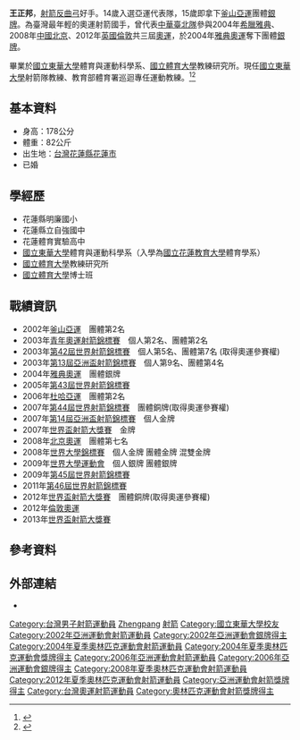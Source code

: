 '''王正邦'''{{BD|1987年|1月12日||}}，[[射箭|射箭]][[反曲弓|反曲弓]]好手。14歲入選亞運代表隊，15歲即拿下[[釜山亞運|釜山亞運]]團體[[銀牌|銀牌]]。為臺灣最年輕的奧運射箭國手，曾代表[[中華臺北隊|中華臺北隊]]參與2004年[[雅典|希臘雅典]]、2008年[[北京市|中國北京]]、2012年[[伦敦|英國倫敦]]共三屆[[奧運|奧運]]，於2004年[[2004年夏季奥林匹克运动会|雅典奧運]]奪下團體[[銀牌|銀牌]]。

畢業於[[國立東華大學|國立東華大學]]體育與運動科學系、[[國立體育大學|國立體育大學]]教練研究所。現任[[國立東華大學|國立東華大學]]射箭隊教練、教育部體育署巡迴專任運動教練。<ref>{{Cite web|title=王正邦 為花蓮射回金牌 - 地方|url=https://news.ltn.com.tw/news/local/paper/163342|access-date=2021-11-21|date=2007-10-25|last=自由時報電子報|work=自由時報電子報|language=zh-TW|archive-date=2021-11-21|archive-url=https://web.archive.org/web/20211121121315/https://news.ltn.com.tw/news/local/paper/163342|dead-url=no}}</ref><ref>{{Cite web|title=浪子回頭王正良重返射箭場培育金牌選手|url=http://www.ksnews.com.tw/index.php/news/contents_page/0000633029|access-date=2021-11-21|work=www.ksnews.com.tw|language=zh-TW|archive-date=2021-11-21|archive-url=https://web.archive.org/web/20211121120326/http://www.ksnews.com.tw/index.php/news/contents_page/0000633029|dead-url=no}}</ref>
{{Infobox sportsperson
|name         = 王正邦
|image        = 
|romanizedname= Wang Cheng Pang
|country      = {{ROC-TWN}}
|birth_date   = {{birth date and age|df=yes|1987|1|12}}
|birth_place  = {{ROC-TWN}}花蓮縣花蓮市
|height       = {{height|cm=178}}
|weight       = {{weight|kg=82}}
|sport= 射箭
|medaltemplates =
{{MedalCountry|{{TPE}}}}
{{MedalSport|男子射箭}}
{{MedalCompetition|[[夏季奧林匹克運動會|夏季奧林匹克運動會]]}}
{{MedalSilver|[[2004年夏季奧林匹克運動會|2004年雅典]]|[[2004年夏季奧林匹克運動會射箭比賽|團體]]}}
{{MedalCompetition|亞洲運動會}}
{{MedalSilver|[[2002年亞洲運動會|2002年釜山]]|團體}}
{{MedalSilver|[[2006年亞洲運動會|2006年杜哈]]|團體}}
{{MedalCompetition|[[夏季世界大學運動會|夏季世界大學運動會]]}}
{{MedalSilver|[[2009年夏季世界大學運動會|2009年貝爾格勒]]|個人}}
{{MedalSilver|[[2009年夏季世界大學運動會|2009年貝爾格勒]]|團體}}
{{MedalCompetition|[[世界盃射箭大獎賽|世界盃射箭大獎賽]]}}
{{MedalGold|[[2007年世界盃射箭大獎賽|2007年蔚山]]|個人}}
{{MedalBronze|[[2012年世界盃射箭大獎賽|2012年鹽湖城]]|團體}}
{{MedalCompetition|[[亞洲盃射箭錦標賽|亞洲盃射箭錦標賽]]}}
{{MedalGold|[[2007年亞洲盃射箭錦標賽|2007年西安]]|個人}}
{{MedalCompetition|[[世界大學錦標賽|世界大學錦標賽]]}}
{{MedalGold|[[2008年世界大學錦標賽|2008年台南]]|個人}}
{{MedalGold|[[2008年世界大學錦標賽|2008年台南]]|團體}}
{{MedalGold|[[2008年世界大學錦標賽|2008年台南]]|混雙}}
}}

==基本資料==
*身高：178公分
*體重：82公斤
*出生地：[[台灣|台灣]][[花蓮縣|花蓮縣]][[花蓮市|花蓮市]]
*已婚

==學經歷==
*花蓮縣明廉國小
*花蓮縣立自強國中
*花蓮體育實驗高中
*[[國立東華大學|國立東華大學]]體育與運動科學系（入學為[[國立花蓮教育大學|國立花蓮教育大學]]體育學系）
*[[國立體育大學|國立體育大學]]教練研究所
*[[國立體育大學|國立體育大學]]博士班

==戰績資訊==
*2002年[[釜山亞運|釜山亞運]]　團體第2名 
*2003年[[青年奧運射箭錦標賽|青年奧運射箭錦標賽]]　個人第2名、團體第2名 
*2003年[[第42屆世界射箭錦標賽|第42屆世界射箭錦標賽]]　個人第5名、團體第7名 (取得奧運參賽權)
*2003年[[第13屆亞洲盃射箭錦標賽|第13屆亞洲盃射箭錦標賽]]　個人第9名、團體第4名   
*2004年[[2004年夏季奥林匹克运动会|雅典奧運]]　團體銀牌
*2005年[[第43屆世界射箭錦標賽|第43屆世界射箭錦標賽]]　
*2006年[[杜哈亞運|杜哈亞運]]　團體第2名 
*2007年[[第44屆世界射箭錦標賽|第44屆世界射箭錦標賽]]　團體銅牌(取得奧運參賽權)
*2007年[[第14屆亞洲盃射箭錦標賽|第14屆亞洲盃射箭錦標賽]]　個人金牌   
*2007年[[世界盃射箭大獎賽|世界盃射箭大獎賽]]　金牌
*2008年[[2008年夏季奥林匹克运动会|北京奧運]]　團體第七名
*2008年[[世界大學錦標賽|世界大學錦標賽]]　個人金牌 團體金牌 混雙金牌
*2009年[[世界大學運動會|世界大學運動會]]　個人銀牌 團體銀牌
*2009年[[第45屆世界射箭錦標賽|第45屆世界射箭錦標賽]]　
*2011年[[第46屆世界射箭錦標賽|第46屆世界射箭錦標賽]]　
*2012年[[世界盃射箭大獎賽|世界盃射箭大獎賽]]　團體銅牌(取得奧運參賽權)
*2012年[[倫敦奧運|倫敦奧運]]
*2013年[[世界盃射箭大獎賽|世界盃射箭大獎賽]]

==參考資料==
{{Reflist}}

== 外部連結 ==
*{{IOC profile|id=cheng-pang-wang}}

{{DEFAULTSORT:Wang, Cheng-pang}}

[[Category:台灣男子射箭運動員|Category:台灣男子射箭運動員]]
[[Category:王姓|Zhengpang]]
[[Category:台灣奧林匹克運動會銀牌得主|射箭]]
[[Category:國立東華大學校友|Category:國立東華大學校友]]
[[Category:2002年亞洲運動會射箭運動員|Category:2002年亞洲運動會射箭運動員]]
[[Category:2002年亞洲運動會銀牌得主|Category:2002年亞洲運動會銀牌得主]]
[[Category:2004年夏季奧林匹克運動會射箭運動員|Category:2004年夏季奧林匹克運動會射箭運動員]]
[[Category:2004年夏季奧林匹克運動會獎牌得主|Category:2004年夏季奧林匹克運動會獎牌得主]]
[[Category:2006年亞洲運動會射箭運動員|Category:2006年亞洲運動會射箭運動員]]
[[Category:2006年亞洲運動會銀牌得主|Category:2006年亞洲運動會銀牌得主]]
[[Category:2008年夏季奧林匹克運動會射箭運動員|Category:2008年夏季奧林匹克運動會射箭運動員]]
[[Category:2012年夏季奧林匹克運動會射箭運動員|Category:2012年夏季奧林匹克運動會射箭運動員]]
[[Category:亞洲運動會射箭獎牌得主|Category:亞洲運動會射箭獎牌得主]]
[[Category:台灣奧運射箭運動員|Category:台灣奧運射箭運動員]]
[[Category:奧林匹克運動會射箭獎牌得主|Category:奧林匹克運動會射箭獎牌得主]]